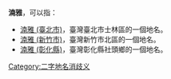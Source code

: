 '''湳雅'''，可以指：
* [[湳雅_(臺北市)|湳雅 (臺北市)]]，臺灣臺北市士林區的一個地名。
* [[湳雅_(新竹市)|湳雅 (新竹市)]]，臺灣新竹市北區的一個地名。
* [[湳雅_(彰化縣)|湳雅 (彰化縣)]]，臺灣彰化縣社頭鄉的一個地名。
{{disambig}}
[[Category:二字地名消歧义|Category:二字地名消歧义]]
